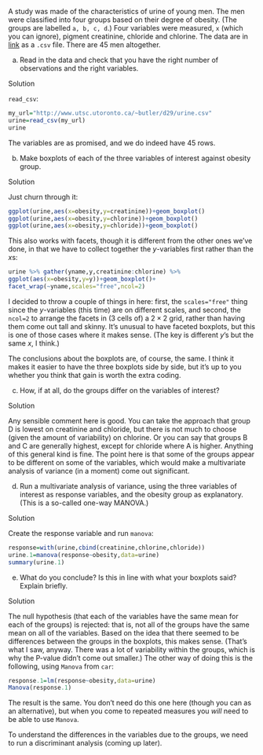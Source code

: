 

 A study was made of the characteristics of urine of young
men. The men were classified into four groups based on their degree of
obesity. (The groups are labelled `a, b, c, d`.) Four variables
were measured, `x` (which you can ignore), pigment creatinine,
chloride and chlorine. The data are in
[link](http://www.utsc.utoronto.ca/~butler/d29/urine.csv) as a
`.csv` file. There are 45 men altogether.



(a) Read in the data and check that you have the right number
of observations and the right variables.
 
Solution


`read_csv`:
```r
my_url="http://www.utsc.utoronto.ca/~butler/d29/urine.csv"
urine=read_csv(my_url)
urine
```

     

The variables are as promised, and we do indeed have 45 rows. 
 

(b) Make boxplots of each of the three variables of interest
against obesity group. 
 
Solution


Just churn through it:
```r
ggplot(urine,aes(x=obesity,y=creatinine))+geom_boxplot()
ggplot(urine,aes(x=obesity,y=chlorine))+geom_boxplot()
ggplot(urine,aes(x=obesity,y=chloride))+geom_boxplot()
```

     

This also works with facets, though it is different from the other
ones we've done, in that we have to collect together the $y$-variables
first rather than the $x$s:

```r
urine %>% gather(yname,y,creatinine:chlorine) %>%
ggplot(aes(x=obesity,y=y))+geom_boxplot()+
facet_wrap(~yname,scales="free",ncol=2)
```

 

I decided to throw a couple of things in here: first, the
`scales="free"` thing since the $y$-variables (this time) are
on different scales, and second, the `ncol=2` to arrange the
facets in (3 cells of) a $2\times 2$ grid, rather than having them
come out tall and skinny.\endnote{Like one of those crazy drinks at
Starbucks.} It's unusual to have faceted boxplots, but this is one
of those cases where it makes sense. (The key is different $y$'s but
the same $x$, I think.)

The conclusions about the boxplots are, of course, the same. I think
it makes it easier to have the three boxplots side by side, but it's
up to you whether you think that gain is worth the extra coding.
 

(c) How, if at all, do the groups differ on the variables of interest?
 
Solution


Any sensible comment here is good. You can take the approach that
group D is lowest on creatinine and chloride, but there is not
much to choose (given the amount of variability) on chlorine. Or
you can say that groups B and C are generally highest, except for
chloride where A is higher. Anything of this general kind is fine.
The point here is that some of the groups appear to be different
on some of the variables, which would make a multivariate analysis
of variance (in a moment) come out significant.
 

(d) Run a multivariate analysis of variance, using the three
variables of interest as response variables, and the obesity group
as explanatory. (This is a so-called one-way MANOVA.)
 
Solution


Create the response variable and run `manova`:
```r
response=with(urine,cbind(creatinine,chlorine,chloride))
urine.1=manova(response~obesity,data=urine)
summary(urine.1)
```

     
 

(e) What do you conclude? Is this in line with what your
boxplots said? Explain briefly.
 
Solution


The null hypothesis (that each of the variables have the same mean
for each of the groups) is rejected: that is, not all of the
groups have the same mean on all of the variables.
Based on the idea that there seemed to be differences between the
groups in the boxplots, this makes sense. (That's what I saw,
anyway. There was a lot of variability within the groups, which is
why the P-value didn't come out smaller.)
The other way of doing this is the following, using
`Manova` from `car`:
```r
response.1=lm(response~obesity,data=urine)
Manova(response.1)
```

     

The result is the same. You don't need do this one here (though you
can as an alternative), but when you come to repeated measures you
*will* need to be able to use `Manova`.

To understand the differences in the variables due to the groups, we
need to run a discriminant analysis (coming up later).

 



